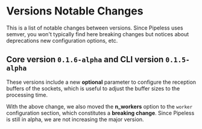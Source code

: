 # Versions Notable Changes

This is a list of notable changes between versions. Since Pipeless uses semver, you won't typically find here breaking changes but notices about deprecations new configuration options, etc.

## Core version `0.1.6-alpha` and CLI version `0.1.5-alpha`

These versions include a new **optional** parameter to configure the reception buffers of the sockets, which is useful to adjust the buffer sizes to the processing time.

With the above change, we also moved the **n_workers** option to the `worker` configuration section, which constitutes a **breaking change**. Since Pipeless is still in alpha, we are not increasing the major version.
